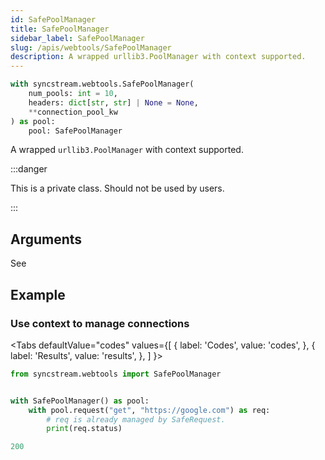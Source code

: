 ```yaml
---
id: SafePoolManager
title: SafePoolManager
sidebar_label: SafePoolManager
slug: /apis/webtools/SafePoolManager
description: A wrapped urllib3.PoolManager with context supported.
---
```




<APITopBar type="class" isPrivate={true} isContext={true} source="webtools.SafePoolManager" />

```python
with syncstream.webtools.SafePoolManager(
    num_pools: int = 10,
    headers: dict[str, str] | None = None,
    **connection_pool_kw
) as pool:
    pool: SafePoolManager
```

A wrapped `urllib3.PoolManager` with context supported.

:::danger

This is a private class. Should not be used by users.

:::

## Arguments

See

<IconLink href="https://urllib3.readthedocs.io/en/stable/reference/urllib3.poolmanager.html" />

## Example

### <IconObjType type="term"/> Use context to manage connections

<Tabs
  defaultValue="codes"
  values={[
    { label: 'Codes', value: 'codes', },
    { label: 'Results', value: 'results', },
  ]
}>

<TabItem value="codes">

```python showLineNumbers title="use_pool_context.py"
from syncstream.webtools import SafePoolManager


with SafePoolManager() as pool:
    with pool.request("get", "https://google.com") as req:
        # req is already managed by SafeRequest.
        print(req.status)
```

</TabItem>

<TabItem value="results">

```python
200
```

</TabItem>
</Tabs>
